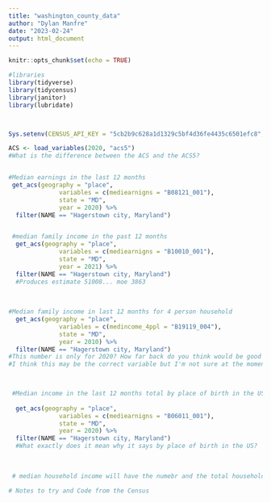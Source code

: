 ```yaml
---
title: "washington_county_data"
author: "Dylan Manfre"
date: "2023-02-24"
output: html_document
---
```


```r
knitr::opts_chunk$set(echo = TRUE)
```

```r
#libraries
library(tidyverse)
library(tidycensus)
library(janitor)
library(lubridate)




```


```r

Sys.setenv(CENSUS_API_KEY = "5cb2b9c628a1d1329c5bf4d36fe4435c6501efc8", overwrite = TRUE)

```

```r
ACS <- load_variables(2020, "acs5")
#What is the difference between the ACS and the ACS5?


#Median earnings in the last 12 months 
 get_acs(geography = "place",
              variables = c(mediearnigns = "B08121_001"),
              state = "MD",
              year = 2020) %>% 
  filter(NAME == "Hagerstown city, Maryland")


 #median family income in the past 12 months
  get_acs(geography = "place",
              variables = c(mediearnigns = "B10010_001"),
              state = "MD",
              year = 2021) %>% 
  filter(NAME == "Hagerstown city, Maryland")
  #Produces estimate 51008... moe 3863
  
  
  
#Median family income in last 12 months for 4 person household
  get_acs(geography = "place",
              variables = c(medincome_4ppl = "B19119_004"),
              state = "MD",
              year = 2010) %>% 
  filter(NAME == "Hagerstown city, Maryland")
#This number is only for 2020? How far back do you think would be good to go 
#I think this may be the correct variable but I'm not sure at the moment.
  


 #Median income in the last 12 months total by place of birth in the US.
 
  get_acs(geography = "place",
              variables = c(mediearnigns = "B06011_001"),
              state = "MD",
              year = 2020) %>% 
  filter(NAME == "Hagerstown city, Maryland")
  #What exactly does it mean why it says by place of birth in the US?
  
  
 
 # median household income will have the numebr and the total household income will show the number of households. 

```

```r
# Notes to try and Code from the Census




```

